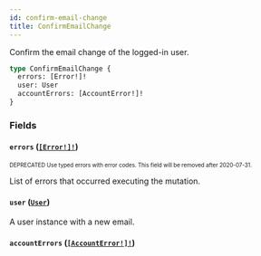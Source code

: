 ```yaml
---
id: confirm-email-change
title: ConfirmEmailChange
---
```


Confirm the email change of the logged-in user.

```graphql
type ConfirmEmailChange {
  errors: [Error!]!
  user: User
  accountErrors: [AccountError!]!
}
```

### Fields

#### `errors` ([`[Error!]!`](/developer/api-reference/objects/error.mdx))

<sub><sup><span className="deprecatedTag">DEPRECATED</span> Use typed errors with error codes. This field will be removed after 2020-07-31.</sup></sub>

List of errors that occurred executing the mutation.

#### `user` ([`User`](/developer/api-reference/objects/user.mdx))

A user instance with a new email.

#### `accountErrors` ([`[AccountError!]!`](/developer/api-reference/objects/account-error.mdx))
